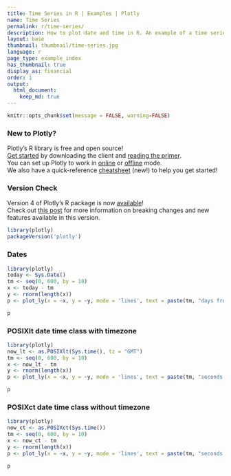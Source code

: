 ```yaml
---
title: Time Series in R | Examples | Plotly
name: Time Series
permalink: r/time-series/
description: How to plot date and time in R. An example of a time series plot with the POSIXct and Sys.Date classes.
layout: base
thumbnail: thumbnail/time-series.jpg
language: r
page_type: example_index
has_thumbnail: true
display_as: financial
order: 1
output:
  html_document:
    keep_md: true
---
```


```r
knitr::opts_chunk$set(message = FALSE, warning=FALSE)
```

### New to Plotly?

Plotly's R library is free and open source!<br>
[Get started](https://plot.ly/r/getting-started/) by downloading the client and [reading the primer](https://plot.ly/r/getting-started/).<br>
You can set up Plotly to work in [online](https://plot.ly/r/getting-started/#hosting-graphs-in-your-online-plotly-account) or [offline](https://plot.ly/r/offline/) mode.<br>
We also have a quick-reference [cheatsheet](https://images.plot.ly/plotly-documentation/images/r_cheat_sheet.pdf) (new!) to help you get started!

### Version Check

Version 4 of Plotly's R package is now [available](https://plot.ly/r/getting-started/#installation)!<br>
Check out [this post](http://moderndata.plot.ly/upgrading-to-plotly-4-0-and-above/) for more information on breaking changes and new features available in this version.
```r
library(plotly)
packageVersion('plotly')
```

### Dates

```r
library(plotly)
today <- Sys.Date()
tm <- seq(0, 600, by = 10)
x <- today - tm
y <- rnorm(length(x))
p <- plot_ly(x = ~x, y = ~y, mode = 'lines', text = paste(tm, "days from today"))

p
```

### POSIXlt date time class with timezone

```r
library(plotly)
now_lt <- as.POSIXlt(Sys.time(), tz = "GMT")
tm <- seq(0, 600, by = 10)
x <- now_lt - tm
y <- rnorm(length(x))
p <- plot_ly(x = ~x, y = ~y, mode = 'lines', text = paste(tm, "seconds from now in GMT"))

p
```

### POSIXct date time class without timezone

```r
library(plotly)
now_ct <- as.POSIXct(Sys.time())
tm <- seq(0, 600, by = 10)
x <- now_ct - tm
y <- rnorm(length(x))
p <- plot_ly(x = ~x, y = ~y, mode = 'lines', text = paste(tm, "seconds from now in", Sys.timezone()))

p
```

